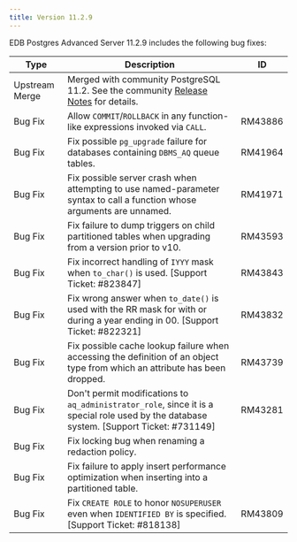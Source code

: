 ```yaml
---
title: Version 11.2.9
---
```


EDB Postgres Advanced Server 11.2.9 includes the following bug fixes:

| Type           | Description                                                                                                                                                                            | ID     | 
| -------------- | -------------------------------------------------------------------------------------------------------------------------------------------------------------------------------------- | ------ | 
| Upstream Merge | Merged with community PostgreSQL 11.2. See the community [Release Notes](https://www.postgresql.org/docs/11/release-11-2.html) for details.                                            |        |  
| Bug&nbsp;Fix | Allow `COMMIT`/`ROLLBACK` in any function-like expressions invoked via `CALL`. | RM43886 |
| Bug Fix | Fix possible `pg_upgrade` failure for databases containing `DBMS_AQ` queue tables. | RM41964 |
| Bug Fix | Fix possible server crash when attempting to use named-parameter syntax to call a function whose arguments are unnamed. | RM41971 |
| Bug Fix | Fix failure to dump triggers on child partitioned tables when upgrading from a version prior to v10. | RM43593 |
| Bug Fix | Fix incorrect handling of `IYYY` mask when `to_char()` is used. [Support Ticket: #823847] | RM43843 |
| Bug Fix | Fix wrong answer when `to_date()` is used with the RR mask for with or during a year ending in 00. [Support Ticket: #822321] | RM43832 |
| Bug Fix | Fix possible cache lookup failure when accessing the definition of an object type from which an attribute has been dropped. | RM43739 |
| Bug Fix | Don't permit modifications to `aq_administrator_role`, since it is a special role used by the database system. [Support Ticket: #731149] | RM43281 |
| Bug Fix | Fix locking bug when renaming a redaction policy. |  |
| Bug Fix | Fix failure to apply insert performance optimization when inserting into a partitioned table. |  |
| Bug Fix | Fix `CREATE ROLE` to honor `NOSUPERUSER` even when `IDENTIFIED BY` is specified. [Support Ticket: #818138] | RM43809 |
